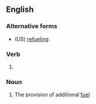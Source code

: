 ==English==

===Alternative forms===
* (US) [[refueling]]

===Verb===
{{head|en|present participle}}

# {{lb|en|British}} {{present participle of|refuel|lang=en|nocat=1}}

===Noun===
{{en-noun|~|refuellings}}

# The provision of additional [[fuel]]